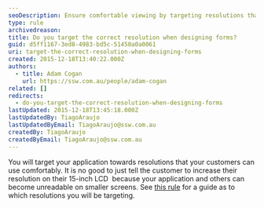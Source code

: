 ```yaml
---
seoDescription: Ensure comfortable viewing by targeting resolutions that cater to your customers' devices, rather than demanding they upgrade their screens.
type: rule
archivedreason:
title: Do you target the correct resolution when designing forms?
guid: d5ff1167-3ed8-4983-bd5c-51450a0a0061
uri: target-the-correct-resolution-when-designing-forms
created: 2015-12-18T13:40:22.000Z
authors:
  - title: Adam Cogan
    url: https://ssw.com.au/people/adam-cogan
related: []
redirects:
  - do-you-target-the-correct-resolution-when-designing-forms
lastUpdated: 2015-12-18T13:45:18.000Z
lastUpdatedBy: TiagoAraujo
lastUpdatedByEmail: TiagoAraujo@ssw.com.au
createdBy: TiagoAraujo
createdByEmail: TiagoAraujo@ssw.com.au
---
```


You will target your application towards resolutions that your customers can use comfortably. It is no good to just tell the customer to increase their resolution on their 15-inch LCD  because your application and others can become unreadable on smaller screens.
See [this rule](/do-you-design-your-web-pages-to-work-on-mobile-tablets-screens-aka-responsive-web-design) for a guide as to which resolutions you will be targeting.
